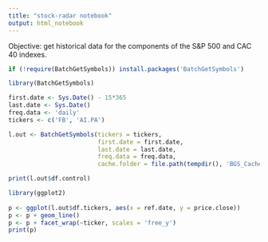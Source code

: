 ```yaml
---
title: "stock-radar notebook"
output: html_notebook
---
```


Objective: get historical data for the components of the S&P 500 and CAC 40 
indexes.

```r
if (!require(BatchGetSymbols)) install.packages('BatchGetSymbols')
```

```r
library(BatchGetSymbols)

first.date <- Sys.Date() - 15*365
last.date <- Sys.Date()
freq.data <- 'daily'
tickers <- c('FB', 'AI.PA')

l.out <- BatchGetSymbols(tickers = tickers,
                         first.date = first.date,
                         last.date = last.date,
                         freq.data = freq.data,
                         cache.folder = file.path(tempdir(), 'BGS_Cache'))
```

```r
print(l.out$df.control)
```

```r
library(ggplot2)
 
p <- ggplot(l.out$df.tickers, aes(x = ref.date, y = price.close))
p <- p + geom_line()
p <- p + facet_wrap(~ticker, scales = 'free_y') 
print(p)
```

